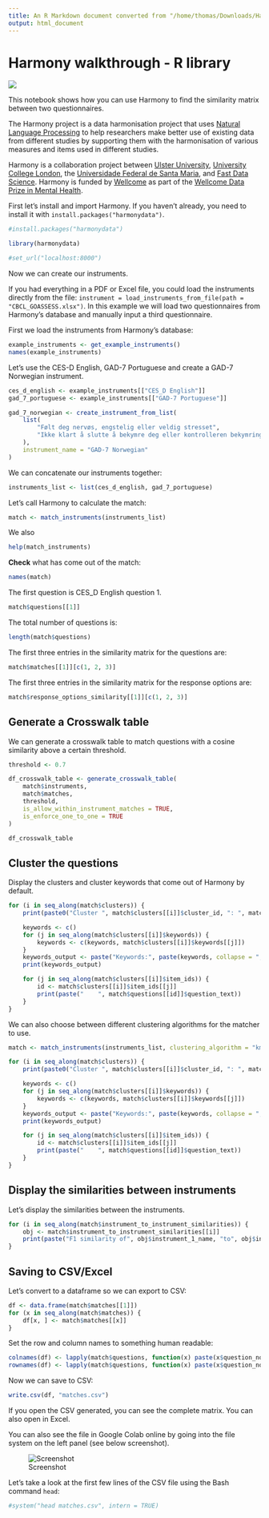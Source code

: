 ```yaml
---
title: An R Markdown document converted from "/home/thomas/Downloads/Harmony_R_example.ipynb"
output: html_document
---
```


# Harmony walkthrough - R library

![](https://raw.githubusercontent.com/harmonydata/brand/main/Logo/PNG/%D0%BB%D0%BE%D0%B3%D0%BE%20%D1%84%D1%83%D0%BB-05.png)

This notebook shows how you can use Harmony to find the similarity matrix between two questionnaires.
  
The Harmony project is a data harmonisation project that uses [Natural Language Processing](https://fastdatascience.com/guide-natural-language-processing-nlp/) to help researchers make better use of existing data from different studies by supporting them with the harmonisation of various measures and items used in different studies.

Harmony is a collaboration project between [Ulster University](https://ulster.ac.uk/), [University College London](https://ucl.ac.uk/), the [Universidade Federal de Santa Maria](https://www.ufsm.br/), and [Fast Data Science](http://fastdatascience.com/).  Harmony is funded by [Wellcome](https://wellcome.org/) as part of the [Wellcome Data Prize in Mental Health](https://wellcome.org/grant-funding/schemes/wellcome-mental-health-data-prize).

First let's install and import Harmony. If you haven't already, you need to install it with `install.packages("harmonydata")`.

```r
#install.packages("harmonydata")
```

```r
library(harmonydata)
```
```r
#set_url("localhost:8000")
```

Now we can create our instruments.

If you had everything in a PDF or Excel file, you could load the instruments directly from the file: `instrument = load_instruments_from_file(path = "CBCL_GOASSESS.xlsx")`.
In this example we will load two questionnaires from Harmony's database and manually input a third questionnaire.

First we load the instruments from Harmony's database:

```r
example_instruments <- get_example_instruments()
names(example_instruments)
```

Let's use the CES-D English, GAD-7 Portuguese and create a GAD-7 Norwegian instrument.

```r
ces_d_english <- example_instruments[["CES_D English"]]
gad_7_portuguese <- example_instruments[["GAD-7 Portuguese"]]

gad_7_norwegian <- create_instrument_from_list(
    list(
        "Følt deg nervøs, engstelig eller veldig stresset",
        "Ikke klart å slutte å bekymre deg eller kontrolleren bekymringene dine"
    ),
    instrument_name = "GAD-7 Norwegian"
)
```

We can concatenate our instruments together:

```r
instruments_list <- list(ces_d_english, gad_7_portuguese)
```

Let’s call Harmony to calculate the match:

```r
match <- match_instruments(instruments_list)
```

We also

```r
help(match_instruments)
```

**Check** what has come out of the match:

```r
names(match)
```

The first question is CES_D English question 1.

```r
match$questions[[1]]
```

The total number of questions is:

```r
length(match$questions)
```

The first three entries in the similarity matrix for the questions are:

```r
match$matches[[1]][c(1, 2, 3)]
```
The first three entries in the similarity matrix for the response options are:

```r
match$response_options_similarity[[1]][c(1, 2, 3)]
```


## Generate a Crosswalk table

We can generate a crosswalk table to match questions with a cosine similarity above a certain threshold.

```r
threshold <- 0.7

df_crosswalk_table <- generate_crosswalk_table(
    match$instruments,
    match$matches,
    threshold,
    is_allow_within_instrument_matches = TRUE,
    is_enforce_one_to_one = TRUE
)

df_crosswalk_table
```

## Cluster the questions

Display the clusters and cluster keywords that come out of Harmony by default.

```r
for (i in seq_along(match$clusters)) {
    print(paste0("Cluster ", match$clusters[[i]]$cluster_id, ": ", match$clusters[[i]]$text_description))

    keywords <- c()
    for (j in seq_along(match$clusters[[i]]$keywords)) {
        keywords <- c(keywords, match$clusters[[i]]$keywords[[j]])
    }
    keywords_output <- paste("Keywords:", paste(keywords, collapse = ", "))
    print(keywords_output)

    for (j in seq_along(match$clusters[[i]]$item_ids)) {
        id <- match$clusters[[i]]$item_ids[[j]]
        print(paste("    ", match$questions[[id]]$question_text))
    }
}
```

We can also choose between different clustering algorithms for the matcher to use.

```r
match <- match_instruments(instruments_list, clustering_algorithm = "kmeans")

for (i in seq_along(match$clusters)) {
    print(paste0("Cluster ", match$clusters[[i]]$cluster_id, ": ", match$clusters[[i]]$text_description))

    keywords <- c()
    for (j in seq_along(match$clusters[[i]]$keywords)) {
        keywords <- c(keywords, match$clusters[[i]]$keywords[[j]])
    }
    keywords_output <- paste("Keywords:", paste(keywords, collapse = ", "))
    print(keywords_output)

    for (j in seq_along(match$clusters[[i]]$item_ids)) {
        id <- match$clusters[[i]]$item_ids[[j]]
        print(paste("    ", match$questions[[id]]$question_text))
    }
}
```

## Display the similarities between instruments

Let's display the similarities between the instruments.

```r
for (i in seq_along(match$instrument_to_instrument_similarities)) {
    obj <- match$instrument_to_instrument_similarities[[i]]
    print(paste("F1 similarity of", obj$instrument_1_name, "to", obj$instrument_2_name, "is", obj$f1))
}
```

## Saving to CSV/Excel

Let's convert to a dataframe so we can export to CSV:

```r
df <- data.frame(match$matches[[1]])
for (x in seq_along(match$matches)) {
    df[x, ] <- match$matches[[x]]
}
```

Set the row and column names to something human readable:

```r
colnames(df) <- lapply(match$questions, function(x) paste(x$question_no, x$question_text, sep = " "))
rownames(df) <- lapply(match$questions, function(x) paste(x$question_no, x$question_text, sep = " "))
```

Now we can save to CSV:

```r
write.csv(df, "matches.csv")
```

If you open the CSV generated, you can see the complete matrix. You can also open in Excel.

You can also see the file in Google Colab online by going into the file system on the left panel (see below screenshot).

![Screenshot](https://raw.githubusercontent.com/harmonydata/experiments/main/csv_colab.png)

Let's take a look at the first few lines of the CSV file using the Bash command `head`:

```r
#system("head matches.csv", intern = TRUE)
```

